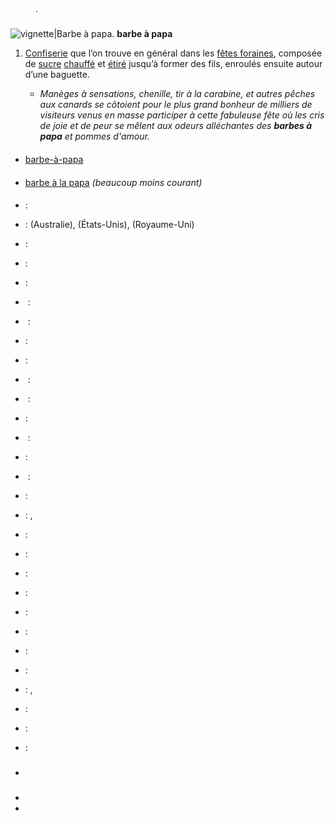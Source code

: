 {{voir|barbe-à-papa}}

== {{langue|fr}} ==
=== {{S|étymologie}} ===
: {{composé de|m=1|barbe|papa|lang=fr}}.

=== {{S|nom|fr}} ===
{{fr-rég|s=barbe|inv=à papa|baʁ.b‿a pa.pa}}
[[Fichier:Candyfloss (4825597893).jpg|vignette|'''Barbe à papa'''.]]
'''barbe à papa''' {{pron|baʁ.b‿a pa.pa|fr}} {{f}}
# {{confiserie|fr}} [[confiserie|Confiserie]] que l’on trouve en général dans les [[fête foraine|fêtes foraines]], composée de [[sucre]] [[chauffer|chauffé]] et [[étirer|étiré]] jusqu’à former des fils, enroulés ensuite autour d’une baguette.
#* ''Manèges à sensations, chenille, tir à la carabine, et autres pêches aux canards se côtoient pour le plus grand bonheur de milliers de visiteurs venus en masse participer à cette fabuleuse fête où les cris de joie et de peur se mêlent aux odeurs alléchantes des '''barbes à papa''' et pommes d'amour.'' {{source|{{w|Petit Futé}} [[Bourgogne]] 2010, p.324}}

==== {{S|variantes orthographiques}} ====
* [[barbe-à-papa]]

==== {{S|variantes}} ====
* [[barbe à la papa]] ''(beaucoup moins courant)''

==== {{S|traductions}} ====
{{trad-début}}
* {{T|de}} : {{trad+|de|Zuckerwatte|f}}
* {{T|en}} : {{trad+|en|fairy floss}} (Australie), {{trad+|en|cotton candy}} (États-Unis), {{trad+|en|candy floss}} (Royaume-Uni)
* {{T|ar}} : {{trad-|ar|غزل البنات}}
* {{T|br}} : {{trad-|br|koumoul-sukr}}
* {{T|ca}} : {{trad-|ca|cotó fluix de sucre|m}}
* {{T|zh}} : {{trad+|zh|棉花糖|R=miánhuatáng}}
* {{T|ko}} : {{trad-|ko|솜사탕|R=somsatang}}
* {{T|da}} : {{trad-|da|candyfloss}}
* {{T|es}} : {{trad-|es|algodón de azúcar|m}}
* {{T|eo}} : {{trad-|eo|sukerŝpinaĵo}}
* {{T|et}} : {{trad-|et|suhkruvatt}}
* {{T|fi}} : {{trad+|fi|hattara}}
* {{T|el}} : {{trad-|el|μαλλί της γριάς|R=mallí tis griás|n}}
* {{T|he}} : {{trad-|he|שערות סבתא|R=se'arot sav'ta}}
* {{T|hu}} : {{trad+|hu|vattacukor}}
* {{T|it}} : {{trad-|it|zucchero filato|m}}
* {{T|ja}} : {{trad-|ja|綿菓子|R=watagashi}}, {{trad-|ja|綿あめ|tr=wataame}}
* {{T|lb}} : {{trad+|lb|Zockerwatt|f}}
* {{T|nl}} : {{trad+|nl|suikerspin|f}}
* {{T|oc}} : {{trad-|oc|barba a papà}}
* {{T|fa}} : {{trad+|fa|پشمک}}
* {{T|pl}} : {{trad+|pl|wata cukrowa}}
* {{T|pt}} : {{trad+|pt|algodão-doce}}
* {{T|ru}} : {{trad+|ru|сахарная вата|R=sakharnaia vata}}
* {{T|sl}} : {{trad-|sl|sladkorna pena}}
* {{T|sv}} : {{trad-|sv|spunnet socker}}, {{trad+|sv|sockervadd}}
* {{T|cs}} : {{trad+|cs|cukrová vata}}
* {{T|tr}} : {{trad-|tr|pamuk şekeri}}
* {{T|vo}} : {{trad-|vo|juegavod}}
{{trad-fin}}

=== {{S|prononciation}} ===
* {{écouter|lang=fr|||audio=LL-Q150 (fra)-Pom445-barbe à papa.wav}}

=== {{S|voir aussi}} ===
* {{WP}}
* {{Vikidia}}
